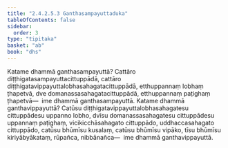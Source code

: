 ```yaml
---
title: "2.4.2.5.3 Ganthasampayuttaduka"
tableOfContents: false
sidebar:
  order: 3
type: "tipitaka"
basket: "ab"
book: "dhs"
---
```



<DynamicBreadcrumb />

<Division number="1493" book="dhs">

<Paragraph number="2204" book="dhs">
Katame dhammā ganthasampayuttā? Cattāro diṭṭhigatasampayuttacittuppādā, cattāro diṭṭhigatavippayuttalobhasahagatacittuppādā, etthuppannaṃ lobhaṃ ṭhapetvā, dve domanassasahagatacittuppādā, etthuppannaṃ paṭighaṃ ṭhapetvā—  ime dhammā ganthasampayuttā.
</Paragraph>

</Division>
<Division number="1494" book="dhs">

<Paragraph number="2205" book="dhs">
Katame dhammā ganthavippayuttā? Catūsu diṭṭhigatavippayuttalobhasahagatesu cittuppādesu uppanno lobho, dvīsu domanassasahagatesu cittuppādesu uppannaṃ paṭighaṃ, vicikicchāsahagato cittuppādo, uddhaccasahagato cittuppādo, catūsu bhūmīsu kusalaṃ, catūsu bhūmīsu vipāko, tīsu bhūmīsu kiriyābyākataṃ, rūpañca, nibbānañca—  ime dhammā ganthavippayuttā.
</Paragraph>
</Division>